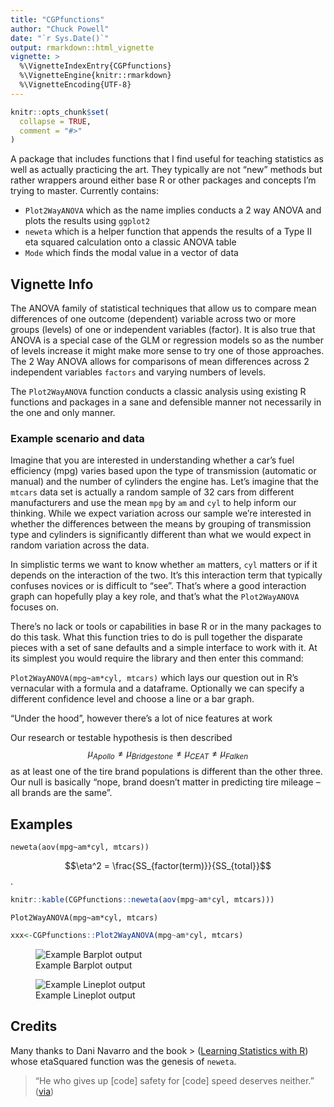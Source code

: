 ```yaml
---
title: "CGPfunctions"
author: "Chuck Powell"
date: "`r Sys.Date()`"
output: rmarkdown::html_vignette 
vignette: >
  %\VignetteIndexEntry{CGPfunctions}
  %\VignetteEngine{knitr::rmarkdown}
  %\VignetteEncoding{UTF-8}
---
```


```r
knitr::opts_chunk$set(
  collapse = TRUE,
  comment = "#>"
)
```


A package that includes functions that I find useful for teaching statistics as well as actually practicing the art.  They typically are not "new" methods but rather wrappers around either base R or other packages and concepts I'm trying to master.  Currently contains:

- `Plot2WayANOVA` which as the name implies conducts a 2 way ANOVA and plots the results using `ggplot2`
- `neweta` which is a helper function that appends the results of a Type II eta squared calculation onto a classic ANOVA table
- `Mode` which finds the modal value in a vector of data

## Vignette Info

The ANOVA family of statistical techniques that allow us to compare mean differences of one outcome (dependent) variable across two or more groups (levels) of one or independent variables (factor). It is also true that ANOVA is a special case of the GLM or regression models so as the number of levels increase it might make more sense to try one of those approaches.  The 2 Way ANOVA allows for comparisons of mean differences across 2 independent variables `factors` and varying numbers of levels.

The `Plot2WayANOVA` function conducts a classic analysis using existing R functions and packages in a sane and defensible manner not necessarily in the one and only manner.

### Example scenario and data

Imagine that you are interested in understanding whether a car's fuel efficiency (mpg) varies based upon the type of transmission (automatic or manual) and the number of cylinders the engine has. Let's imagine that the `mtcars` data set is actually a random sample of 32 cars from different manufacturers and use the mean `mpg` by `am` and `cyl` to help inform our thinking.  While we expect variation across our sample we're interested in whether the differences between the means by grouping of transmission type and cylinders is significantly different than what we would expect in random variation across the data.  

In simplistic terms we want to know whether `am` matters, `cyl` matters or if it depends on the interaction of the two.  It's this interaction term that typically confuses novices or is difficult to "see".  That's where a good interaction graph can hopefully play a key role, and that's what the `Plot2WayANOVA` focuses on.

There's no lack or tools or capabilities in base R or in the many packages to do this task. What this function tries to do is pull together the disparate pieces with a set of sane defaults and a simple interface to work with it.  At its simplest you would require the library and then enter this command:

`Plot2WayANOVA(mpg~am*cyl, mtcars)` which lays our question out in R's vernacular with a formula and a dataframe.  Optionally we can specify a different confidence level and choose a line or a bar graph.

"Under the hood", however there's a lot of nice features at work

Our research or testable hypothesis is then described $$\mu_{Apollo} \ne \mu_{Bridgestone} \ne \mu_{CEAT} \ne \mu_{Falken}$$ as at least one of the tire brand populations is different than the other three.  Our null is basically "nope, brand doesn't matter in predicting tire mileage -- all brands are the same".


## Examples

`neweta(aov(mpg~am*cyl, mtcars))`

$$\eta^2 = \frac{SS_{factor(term)}}{SS_{total}}$$.

```r
knitr::kable(CGPfunctions::neweta(aov(mpg~am*cyl, mtcars)))
```

`Plot2WayANOVA(mpg~am*cyl, mtcars)`

```r
xxx<-CGPfunctions::Plot2WayANOVA(mpg~am*cyl, mtcars)
```

![Example Barplot output](barplot.png)

![Example Lineplot output](lineplot.png)

## Credits

Many thanks to Dani Navarro and the book  > ([Learning Statistics with R](http://www.compcogscisydney.com/learning-statistics-with-r.html)) whose etaSquared function  was the genesis of `neweta`.


> "He who gives up [code] safety for [code] speed deserves neither."
([via](https://twitter.com/hadleywickham/status/504368538874703872))

